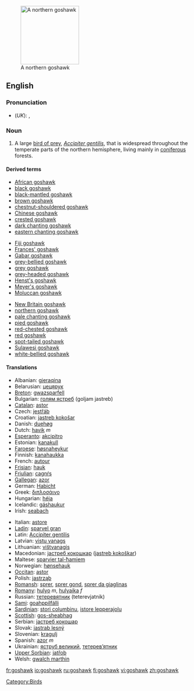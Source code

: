 {{wikipedia}}
[[Image:Northern_Goshawk_ad_M2.jpg|thumb|right|160px|A northern goshawk]]
==English==

===Pronunciation===
*(''UK''): {{IPA|/ˈgɒshɔːk/}}, {{SAMPA|/"gQshO:k/}}

===Noun===
{{en-noun}}

# A large [[bird of prey]], ''[[Accipiter gentilis]]'', that is widespread throughout the temperate parts of the northern hemisphere, living mainly in [[coniferous]] forests.

====Derived terms====
{{top3}}
*[[African goshawk]]
*[[black goshawk]]
*[[black-mantled goshawk]]
*[[brown goshawk]]
*[[chestnut-shouldered goshawk]]
*[[Chinese goshawk]]
*[[crested goshawk]]
*[[dark chanting goshawk]]
*[[eastern chanting goshawk]]
{{mid3}}
*[[Fiji goshawk]]
*[[Frances' goshawk]]
*[[Gabar goshawk]]
*[[grey-bellied goshawk]]
*[[grey goshawk]]
*[[grey-headed goshawk]]
*[[Henst's goshawk]]
*[[Meyer's goshawk]]
*[[Moluccan goshawk]]
{{mid3}}
*[[New Britain goshawk]]
*[[northern goshawk]]
*[[pale chanting goshawk]]
*[[pied goshawk]]
*[[red-chested goshawk]]
*[[red goshawk]]
*[[spot-tailed goshawk]]
*[[Sulawesi goshawk]]
*[[white-bellied goshawk]]
{{bottom}}

====Translations====
{{trans-top|bird of prey}}
*Albanian: [[gjeraqina]]
*Belarusian: [[цецярук]]
*[[Breton]]: [[gwazsparfell]]
*Bulgarian: [[голям ястреб]] (goljam jastreb)
*[[Catalan]]: [[astor]]
*Czech: [[jestřáb]]
*Croatian: [[jastreb kokošar]]
*Danish: [[duehøg]]
*Dutch: [[havik]] ''m''
*[[Esperanto]]: [[akcipitro]]
*Estonian: [[kanakull]]
*[[Faroese]]: [[høsnaheykur]]
*Finnish: [[kanahaukka]]
*French: [[autour]] {{m}}
*[[Frisian]]: [[hauk]]
*[[Friulian]]: [[cagnŕs]]
*[[Gallegan]]: [[azor]]
*German: [[Habicht]] {{m}}
*Greek: [[διπλοσάινο]]
*Hungarian: [[héja]]
*Icelandic: [[gáshaukur]]
*Irish: [[seabach]]
{{trans-mid}}
*Italian: [[astore]] {{m}}
*[[Ladin]]: [[sparvel gran]]
*Latin: [[Accipiter gentilis]]
*Latvian: [[vistu vanags]]
*Lithuanian: [[vištvanagis]]
*Macedonian: [[jастреб кокошкар]] ([[jastreb kokoškar]])
*Maltese: [[sparvier tal-ħamiem]]
*Norwegian: [[hønsehauk]]
*[[Occitan]]: [[astor]]
*Polish: [[jastrząb]]
*[[Romansh]]: [[sprer]], [[sprer gond]], [[sprer da giaglinas]]
*[[Romany]]: [[hulyo]] ''m'', [[hulyaika]] ''f''
*Russian: [[тетеревятник]] (teterevjatnik)
*[[Sami]]: [[goahppilfálli]]
*[[Sardinian]]: [[stori columbinu]], [[istore lepperajolu]]
*[[Scottish]]: [[gos-sheabhag]]
*Serbian: [[jастреб кокошар]]
*Slovak: [[jastrab lesný]]
*Slovenian: [[kragulj]]
*Spanish: [[azor]] ''m''
*Ukrainian: [[яструб великий]], [[тетерев’ятник]]
*[[Upper Sorbian]]: [[jatřob]]
*Welsh: [[gwalch marthin]]
{{trans-bottom}}

[[Category:Birds]]

[[fr:goshawk]]
[[io:goshawk]]
[[ru:goshawk]]
[[fi:goshawk]]
[[vi:goshawk]]
[[zh:goshawk]]
